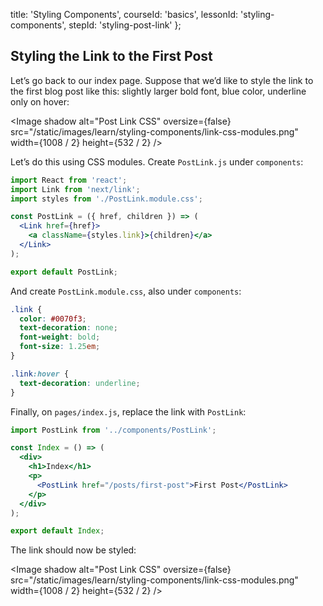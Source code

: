 
  title: 'Styling Components',
  courseId: 'basics',
  lessonId: 'styling-components',
  stepId: 'styling-post-link'
};

## Styling the Link to the First Post

Let’s go back to our index page. Suppose that we’d like to style the link to the first blog post like this: slightly larger bold font, blue color, underline only on hover:

<Image
  shadow
  alt="Post Link CSS"
  oversize={false}
  src="/static/images/learn/styling-components/link-css-modules.png"
  width={1008 / 2}
  height={532 / 2}
/>

Let’s do this using CSS modules. Create `PostLink.js` under `components`:

```jsx
import React from 'react';
import Link from 'next/link';
import styles from './PostLink.module.css';

const PostLink = ({ href, children }) => (
  <Link href={href}>
    <a className={styles.link}>{children}</a>
  </Link>
);

export default PostLink;
```

And create `PostLink.module.css`, also under `components`:

```css
.link {
  color: #0070f3;
  text-decoration: none;
  font-weight: bold;
  font-size: 1.25em;
}

.link:hover {
  text-decoration: underline;
}
```

Finally, on `pages/index.js`, replace the link with `PostLink`:

```jsx
import PostLink from '../components/PostLink';

const Index = () => (
  <div>
    <h1>Index</h1>
    <p>
      <PostLink href="/posts/first-post">First Post</PostLink>
    </p>
  </div>
);

export default Index;
```

The link should now be styled:

<Image
  shadow
  alt="Post Link CSS"
  oversize={false}
  src="/static/images/learn/styling-components/link-css-modules.png"
  width={1008 / 2}
  height={532 / 2}
/>

